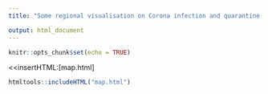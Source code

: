 ```yaml
---
title: "Some regional visualisation on Corona infection and quarantine data"

output: html_document
---
```


```r
knitr::opts_chunk$set(echo = TRUE)

```
<<insertHTML:[map.html]


```r
htmltools::includeHTML("map.html")
```


